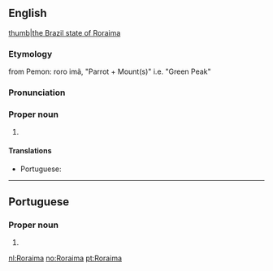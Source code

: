 ==English==
{{wikipedia}}
[[file:Brazil State Roraima.svg|thumb|the Brazil state of Roraima]]

===Etymology===
from Pemon: roro imã, "Parrot + Mount(s)" i.e. "Green Peak"

===Pronunciation===
{{rfp||en|lang=en}}

===Proper noun===
{{en-proper noun}}

# {{place:Brazil/state|en|capital=Boa Vista|region=North Region}}

====Translations====
{{trans-top|state of northern Brazil}}
* Portuguese: {{t|pt|Roraima|f}}
{{trans-mid}}
{{trans-bottom}}

----

==Portuguese==

===Proper noun===
{{pt-proper noun|m}}

# {{place:Brazil/state|pt|capital=Boa Vista|region=North Region}}

[[nl:Roraima]]
[[no:Roraima]]
[[pt:Roraima]]